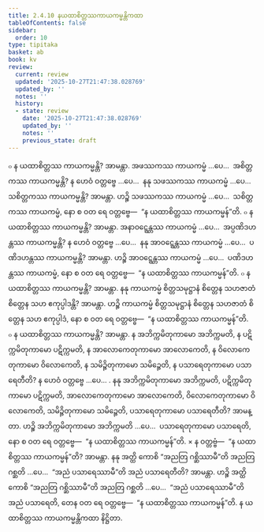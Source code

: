 ```yaml
---
title: 2.4.10 နယထာစိတ္တဿကာယကမ္မန္တိကထာ
tableOfContents: false
sidebar:
  order: 10
type: tipitaka
basket: ab
book: kv
review:
  current: review
  updated: '2025-10-27T21:47:38.028769'
  updated_by: ''
  notes: ''
  history:
  - state: review
    date: '2025-10-27T21:47:38.028769'
    updated_by: ''
    notes: ''
    previous_state: draft
---
```



<ReviewStatus review={frontmatter.review} showDetails={true} />

<HypothesisAnnotation frontmatter={frontmatter} />

<DynamicBreadcrumb />

<Division number="566" book="kv" e="ch" v="32" p="306">

<Paragraph number="1916" book="kv">
๐ န ယထာစိတ္တဿ ကာယကမ္မန္တိ? အာမန္တာ. အဖဿကဿ ကာယကမ္မံ …ပေ…  အစိတ္တကဿ ကာယကမ္မန္တိ? န ဟေဝံ ဝတ္တဗ္ဗေ …ပေ…  နနု သဖဿကဿ ကာယကမ္မံ …ပေ…  သစိတ္တကဿ ကာယကမ္မန္တိ? အာမန္တာ. ဟဉ္စိ သဖဿကဿ ကာယကမ္မံ …ပေ…  သစိတ္တကဿ ကာယကမ္မံ, နော စ ဝတ ရေ ဝတ္တဗ္ဗေ—  “န ယထာစိတ္တဿ ကာယကမ္မန်”တိ.
</Paragraph>

<Paragraph number="1917" book="kv">
๐ န ယထာစိတ္တဿ ကာယကမ္မန္တိ? အာမန္တာ. အနာဝဋ္ဋေန္တဿ ကာယကမ္မံ …ပေ…  အပ္ပဏိဒဟန္တဿ ကာယကမ္မန္တိ? န ဟေဝံ ဝတ္တဗ္ဗေ …ပေ…  နနု အာဝဋ္ဋေန္တဿ ကာယကမ္မံ …ပေ…  ပဏိဒဟန္တဿ ကာယကမ္မန္တိ? အာမန္တာ. ဟဉ္စိ အာဝဋ္ဋေန္တဿ ကာယကမ္မံ …ပေ…  ပဏိဒဟန္တဿ ကာယကမ္မံ, နော စ ဝတ ရေ ဝတ္တဗ္ဗေ—  “န ယထာစိတ္တဿ ကာယကမ္မန်”တိ.
</Paragraph>

<Paragraph number="1918" book="kv">
๐ န ယထာစိတ္တဿ ကာယကမ္မန္တိ? အာမန္တာ. နနု ကာယကမ္မံ စိတ္တသမုဋ္ဌာနံ စိတ္တေန သဟဇာတံ စိတ္တေန သဟ ဧကုပ္ပါဒန္တိ? အာမန္တာ. ဟဉ္စိ ကာယကမ္မံ စိတ္တသမုဋ္ဌာနံ စိတ္တေန သဟဇာတံ စိတ္တေန သဟ ဧကုပ္ပါဒံ, နော စ ဝတ ရေ ဝတ္တဗ္ဗေ—  “န ယထာစိတ္တဿ ကာယကမ္မန်”တိ.
</Paragraph>

<Paragraph number="1919" book="kv">
๐ န ယထာစိတ္တဿ ကာယကမ္မန္တိ? အာမန္တာ. န အဘိက္ကမိတုကာမော အဘိက္ကမတိ, န ပဋိက္ကမိတုကာမော ပဋိက္ကမတိ, န အာလောကေတုကာမော အာလောကေတိ, န ဝိလောကေတုကာမော ဝိလောကေတိ, န သမိဉ္ဇိတုကာမော သမိဉ္ဇေတိ, န ပသာရေတုကာမော ပသာရေတီတိ? န ဟေဝံ ဝတ္တဗ္ဗေ …ပေ… . နနု အဘိက္ကမိတုကာမော အဘိက္ကမတိ, ပဋိက္ကမိတုကာမော ပဋိက္ကမတိ, အာလောကေတုကာမော အာလောကေတိ, ဝိလောကေတုကာမော ဝိလောကေတိ, သမိဉ္ဇိတုကာမော သမိဉ္ဇေတိ, ပသာရေတုကာမော ပသာရေတီတိ? အာမန္တာ. ဟဉ္စိ အဘိက္ကမိတုကာမော အဘိက္ကမတိ …ပေ…  ပသာရေတုကာမော ပသာရေတိ, နော စ ဝတ ရေ ဝတ္တဗ္ဗေ—  “န ယထာစိတ္တဿ ကာယကမ္မန်”တိ.
</Paragraph>

</Division>
<Division number="567" book="kv" e="ch" v="32" p="306">

<Paragraph number="1920" book="kv">
× န ဝတ္တဗ္ဗံ—  “န ယထာစိတ္တဿ ကာယကမ္မန်”တိ? အာမန္တာ. နနု အတ္ထိ ကောစိ “အညတြ ဂစ္ဆိဿာမီ”တိ အညတြ ဂစ္ဆတိ …ပေ…  “အညံ ပသာရေဿာမီ”တိ အညံ ပသာရေတီတိ? အာမန္တာ. ဟဉ္စိ အတ္ထိ ကောစိ “အညတြ ဂစ္ဆိဿာမီ”တိ အညတြ ဂစ္ဆတိ …ပေ…  “အညံ ပသာရေဿာမီ”တိ အညံ ပသာရေတိ, တေန ဝတ ရေ ဝတ္တဗ္ဗေ—  “န ယထာစိတ္တဿ ကာယကမ္မန်”တိ.

</Paragraph>
</Division>

<Paragraph number="1921" type="center" book="kv">
န ယထာစိတ္တဿ ကာယကမ္မန္တိကထာ နိဋ္ဌိတာ.
</Paragraph>
